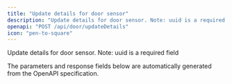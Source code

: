 ```yaml
---
title: "Update details for door sensor"
description: "Update details for door sensor. Note: uuid is a required field"
openapi: "POST /api/door/updateDetails"
icon: "pen-to-square"
---
```


Update details for door sensor. Note: uuid is a required field

<Note>
The parameters and response fields below are automatically generated from the OpenAPI specification.
</Note>
